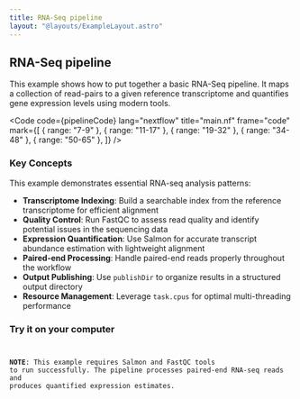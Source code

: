```yaml
---
title: RNA-Seq pipeline
layout: "@layouts/ExampleLayout.astro"
---
```



<h2>RNA-Seq pipeline</h2>

<p class="">
  This example shows how to put together a basic RNA-Seq pipeline. It maps a collection of read-pairs to a given
  reference transcriptome and quantifies gene expression levels using modern tools.
</p>

<Code
  code={pipelineCode}
  lang="nextflow"
  title="main.nf"
  frame="code"
  mark={[
    { range: "7-9" },
    { range: "11-17" },
    { range: "19-32" },
    { range: "34-48" },
    { range: "50-65" },
  ]}
/>

### Key Concepts

This example demonstrates essential RNA-seq analysis patterns:

- **Transcriptome Indexing**: Build a searchable index from the reference transcriptome for efficient alignment
- **Quality Control**: Run FastQC to assess read quality and identify potential issues in the sequencing data
- **Expression Quantification**: Use Salmon for accurate transcript abundance estimation with lightweight alignment
- **Paired-end Processing**: Handle paired-end reads properly throughout the workflow
- **Output Publishing**: Use `publishDir` to organize results in a structured output directory
- **Resource Management**: Leverage `task.cpus` for optimal multi-threading performance

### Try it on your computer

<Code
  lang="ansi"
  title="Launch the pipeline with this command"
  frame="terminal"
  code={terminalOutput}
/>

**NOTE**: This example requires Salmon and FastQC tools to run successfully. The pipeline processes paired-end RNA-seq reads and produces quantified expression estimates.
